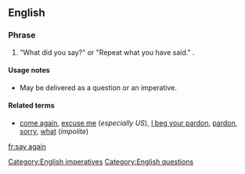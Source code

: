 ==English==

===Phrase===
{{head|en|phrase|head=[[say]] [[again]]}}

# {{label|en|idiomatic|colloquial}} "What did you say?" or "Repeat what you have said." {{non-gloss definition|A polite formula used when one has not heard or understood what has been said}}.

====Usage notes====
* May be delivered as a question or an imperative.

====Related terms====
* [[come again]], [[excuse me]] (''especially US''), [[I beg your pardon]], [[pardon]], [[sorry]], [[what]] (''impolite'')

[[Category:English imperatives]]
[[Category:English questions]]
[[fr:say again]]